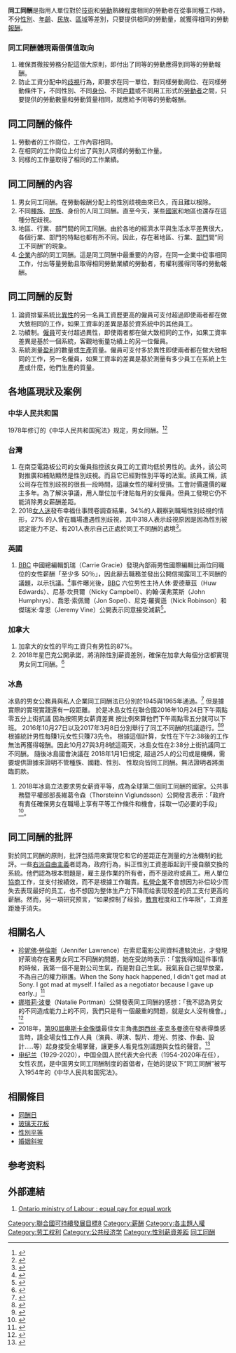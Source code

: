 {{multiple issues|
{{expert|time=2018-05-25T15:40:45+00:00}}
{{globalize|time=2018-05-25T15:40:45+00:00}}
{{pov|time=2018-05-25T15:40:45+00:00}}
{{roughtranslation|time=2016-03-04T08:52:46+00:00}}
{{refimprove|time=2015-06-21T10:16:46+00:00}}
{{Expand|time=2016-06-04T02:08:50+00:00}}
}}
{{NoteTA
|G1=Show
}}
'''同工同酬'''是指用人單位對於[[技術|技術]]和[[勞動|勞動]]熟練程度相同的勞動者在從事同種工作時，不分[[性別|性別]]、[[年齡|年齡]]、[[民族|民族]]、[[區域|區域]]等差別，只要提供相同的勞動量，就獲得相同的勞動[[報酬|報酬]]。

===同工同酬體現兩個價值取向===
#確保貫徹按勞務分配這個大原則，即付出了同等的勞動應得到同等的勞動報酬。
#防止工資分配中的[[歧視|歧視]]行為，即要求在同一單位，對同樣勞動崗位、在同樣勞動條件下，不同性別、不同[[身份|身份]]、不同[[戶籍|戶籍]]或不同用工形式的[[勞動者|勞動者]]之間，只要提供的勞動數量和勞動質量相同，就應給予同等的勞動報酬。

==同工同酬的條件==
#勞動者的工作崗位，工作內容相同。
#在相同的工作崗位上付出了與別人同樣的勞動工作量。
#同樣的工作量取得了相同的工作業績。
==同工同酬的內容==
#男女同工同酬。在勞動報酬分配上的性別歧視由來已久，而且難以根除。
#不同[[種族|種族]]、[[民族|民族]]、身份的人同工同酬。直至今天，某些[[國家|國家]]和地區也還存在這種分配歧視。
#地區、行業、部門間的同工同酬。由於各地的經濟水平與生活水平差異很大，各個行業、部門的特點也都有所不同。因此，存在著地區、行業、[[部門|部門]]間“同工不同酬”的現象。
#[[企業|企業]]內部的同工同酬。這是同工同酬中最重要的內容，在同一企業中從事相同工作，付出等量勞動且取得相同勞動業績的勞動者，有權利獲得同等的勞動報酬。

==同工同酬的反對==
#論資排輩系統比[[異性|異性]]的另一名員工資歷更高的僱員可支付超過即使兩者都在做大致相同的工作，如果工資率的差異是基於資系統中的其他員工。
#功績制。[[僱員|僱員]]可支付超過異性，即使兩者都在做大致相同的工作，如果工資率差異是基於一個系統，客觀地衡量功績上的另一位僱員。
#系統測量[[盈利|盈利]]的數量或[[生產|生產]]質量。僱員可支付多於異性即使兩者都在做大致相同的工作，另一名僱員，如果工資率的差異是基於測量有多少員工在系統上生產或什麼，他們生產的質量。

==各地區現狀及案例==

=== 中华人民共和国 ===
{{see|中华人民共和国宪法|申纪兰}}
1978年修订的《中华人民共和国宪法》规定，男女同酬。<ref>{{cite web |title=江宇：每个中国人都该感谢申纪兰老人家 |url=https://www.guancha.cn/jiangyu/2020_06_29_555655.shtml?s=sywglbt |website=观察者网}}</ref><ref>{{cite web |title=宪法知识系列解读（四十八）------关于国家保护妇女权益的规定 |url=http://www.bhrdw.gov.cn/Content-1787.html |website=白河人大 |access-date=2021-03-09 |archive-date=2021-03-09 |archive-url=https://web.archive.org/web/20210309052945/http://www.bhrdw.gov.cn/Content-1787.html |dead-url=no }}</ref>

=== 台灣 ===
#在南亞電路板公司的女僱員指控該女員工的工資均低於男性的。此外，該公司對推廣和補貼顯然是性別歧視。而且它已經對性別平等的法案。該員工稱，該公司存在性別歧視的很長一段時間，這讓女性的權利受損。工會討價還價的雇主多年。為了解決爭議，用人單位加千津貼每月的女僱員。但員工發現它仍不能消除男女薪酬差距。
#2018[[女人迷|女人迷]]發布幸福仕事問卷調查結果，34%的人觀察到職場性別歧視的情形，27% 的人曾在職場遭遇性別歧視，其中318人表示歧視原因是因為性別被認定能力不足、有201人表示自己正處於同工不同酬的處境<ref>{{Cite news|url=https://womany.net/read/article/15539|title=圖輯｜工作幸福嗎？12 張圖表帶你看台灣女性工作現況｜女人迷 Womany|date=2018-03-09|newspaper=女人迷 womany.net|accessdate=2018-03-24|language=zh-tw|archive-date=2021-01-16|archive-url=https://web.archive.org/web/20210116205426/https://womany.net/read/article/15539|dead-url=no}}</ref>。

=== 英國 ===
# [[英国广播公司|BBC]] 中國總編輯凱瑞（Carrie Gracie）發現內部兩男性國際編輯比兩位同職位的女性薪酬「至少多 50％」，因此辭去職務並發出公開信揭露同工不同酬的議題，以示抗議。<ref>{{Cite news|url=http://www.storm.mg/article/382519|title=「我只是希望BBC守法，對待男女一視同仁」BBC中國總編輯凱瑞辭職-風傳媒|last=Storm.mg|accessdate=2018-03-24|language=zh-TW|archive-date=2020-10-21|archive-url=https://web.archive.org/web/20201021021534/https://www.storm.mg/article/382519|dead-url=no}}</ref>事件曝光後，[[英国广播公司|BBC]] 六位男性主持人休·愛德華茲（Huw Edwards）、尼基·坎貝爾（Nicky Campbell）、約翰·漢弗萊斯（John Humphrys）、喬恩·索佩爾（Jon Sopel）、尼克·羅賓遜（Nick Robinson）和傑瑞米·韋恩（Jeremy Vine）公開表示同意接受減薪<ref>{{Cite news|url=http://www.bbc.com/zhongwen/trad/uk-42855913|title=回應薪酬差距 六名BBC男主持人接受減薪|date=2018|newspaper=BBC 中文网|accessdate=2018-03-24|language=en-GB|archive-date=2018-06-26|archive-url=https://web.archive.org/web/20180626232654/http://www.bbc.com/zhongwen/trad/uk-42855913|dead-url=no}}</ref>。

=== 加拿大 ===
# 加拿大的女性的平均工資只有男性的87%。
# 2018年星巴克公開承諾，將消除性別薪資差別，確保在加拿大每個分店都實現男女同工同酬。<ref>{{Cite news|url=http://www.epochtimes.com/b5/18/3/22/n10240665.htm|title=消除男女薪資差別 加拿大星巴克承諾同工同酬 - 大紀元|date=2018-03-22|newspaper=大紀元 www.epochtimes.com|accessdate=2018-03-24|language=zh-TW|archive-date=2018-03-25|archive-url=https://web.archive.org/web/20180325045017/http://www.epochtimes.com/b5/18/3/22/n10240665.htm|dead-url=no}}</ref>

=== 冰島 ===
冰島的男女公務員與私人企業同工同酬法已分別於1945與1965年通過。<ref>{{Cite journal|title=男女北歐五國兩性比較統計- 關於男女平等的的事實與數據|author=戴可景編譯|url=http://oa.shxyj.org/UploadFile/20130926008/2015-09-12/Issue/ggvvnhrn.pdf|journal=社會學研究|issue=6|doi=|others=|year=1995|volume=|page=|pmid=|access-date=2018-03-24|archive-date=2018-03-24|archive-url=https://web.archive.org/web/20180324162401/http://oa.shxyj.org/UploadFile/20130926008/2015-09-12/Issue/ggvvnhrn.pdf|dead-url=yes}}</ref>  但是據實際的實現實踐還有一段距離。 於是冰島女性在聯合國2016年10月24日下午兩點零五分上街抗議 因為按照男女薪資差異 按比例來算他們下午兩點零五分就可以下班。 2016年10月27日以及2017年3月8日分別舉行了同工不同酬的抗議遊行。<ref>{{Cite news|url=https://www.theatlantic.com/international/archive/2016/10/iceland-women-gender-pay-gap/505460/|title=Why Thousands of Women in Iceland Left Work Two Hours Early This Week|author=URI FRIEDMAN|date=2016-10-27|work=The Atlantic|accessdate=|archive-date=2021-02-18|archive-url=https://web.archive.org/web/20210218030912/https://www.theatlantic.com/international/archive/2016/10/iceland-women-gender-pay-gap/505460/|dead-url=no}}</ref><ref>{{Cite news|url=http://interactive.unwomen.org/multimedia/timeline/yearinreview/2017/en/index.html|title=ICELAND TO REQUIRE PAY EQUALITY|author=|date=|work=|accessdate=|archive-date=2020-06-30|archive-url=https://web.archive.org/web/20200630011324/http://interactive.unwomen.org/multimedia/timeline/yearinreview/2017/en/index.html|dead-url=yes}}</ref> 根據統計男性每賺1元女性只賺73先令。 根據這個計算，女性在下午2:38後的工作無法再獲得報酬。因此10月27與3月8號這兩天，冰島女性在2:38分上街抗議同工不同酬。 隨後冰島國會決議在 2018年1月1日規定, 超過25人的公司或是機構，需要堤供證據來證明不管種族、國籍、性別、 性取向皆同工同酬。無法證明者將面臨罰款。 
# 2018年冰島立法要求男女薪資平等，成為全球第二個同工同酬的國家。公共事務暨平權部部長維葛令森（Thorsteinn Viglundsson）公開發言表示：「政府有責任確保男女在職場上享有平等工作條件和機會，採取一切必要的手段」<ref>{{Cite news|url=http://news.ltn.com.tw/news/life/breakingnews/1999179|title=獨步全球！冰島將立法強制「同工同酬」 - 生活 - 自由時報電子報|accessdate=2018-03-24|archive-date=2020-10-20|archive-url=https://web.archive.org/web/20201020123608/https://news.ltn.com.tw/news/life/breakingnews/1999179|dead-url=no}}</ref>。

==同工同酬的批評==
對於同工同酬的原則，批評包括用來實現它和它的差距正在測量的方法機制的批評。一些[[右派|右派]][[自由主義|自由主義]]者認為，政府行為，糾正性別工資差距起到干擾自願交換的系統。他們認為根本問題是，雇主是作業的所有者，而不是政府或員工。用人單位[[協商|協商]]工作，並支付按績效，而不是根據工作職責。[[私營企業|私營企業]]不會想因为补偿较少而失去表现最好的员工，也不想因为整体生产力下降而给表现较差的员工支付更高的薪酬。然而，另一項研究预言，“如果控制了经验，[[教育|教育]]程度和工作年限”，工資差距幾乎消失。

== 相關名人 ==
* [[珍妮佛·勞倫斯|珍妮佛·勞倫斯]]（Jennifer Lawrence）在索尼電影公司資料遭駭流出，才發現好萊塢存在著男女同工不同酬的問題，她在受訪時表示：「當我得知這件事情的時候，我第一個不是對公司生氣，而是對自己生氣。我氣我自己提早放棄，不為自己的權力辯護。When the Sony hack happened, I didn’t get mad at Sony. I got mad at myself. I failed as a negotiator because I gave up early.」<ref>{{Cite news|url=https://womany.net/read/article/8828|title=「我怪我自己不敢爭取」─珍妮佛勞倫斯學會對抗乖巧形象，為女性權益站出來｜女人迷 Womany|date=2015-10-17|newspaper=女人迷 womany.net|accessdate=2018-03-24|language=zh-tw|archive-date=2020-10-26|archive-url=https://web.archive.org/web/20201026074046/https://womany.net/read/article/8828|dead-url=no}}</ref>
* [[娜塔莉·波曼|娜塔莉·波曼]]（Natalie Portman）公開發表同工同酬的感想：「我不認為男女的不同造成能力上的不同，我們只是有一個嚴重的問題，就是女人沒有機會。」<ref>{{Cite news|url=https://womany.net/read/article/12670|title=挺同酬不怕做婊子！娜塔莉波曼：女人，不只是別人的妻子與母親｜女人迷 Womany|date=2017-01-18|newspaper=女人迷 womany.net|accessdate=2018-03-24|language=zh-tw|archive-date=2020-08-11|archive-url=https://web.archive.org/web/20200811172025/https://womany.net/read/article/12670|dead-url=no}}</ref>
* 2018年，[[第90屆奧斯卡金像獎|第90屆奧斯卡金像獎]]最佳女主角[[弗朗西丝·麦克多曼德|弗朗西丝·麦克多曼德]]在發表得獎感言時，請全場女性工作人員（演員、導演、製片、燈光、剪接、作曲、設計.....等）起身接受全場掌聲，讓更多人看見性別議題與女性的聲音。<ref>{{Cite news|url=https://womany.net/read/article/15495|title=奧斯卡最佳女主角！Frances Mcdormand：其實我是好萊塢邊緣人｜女人迷 Womany|date=2018-03-05|newspaper=女人迷 womany.net|accessdate=2018-03-24|language=zh-tw|archive-date=2018-03-24|archive-url=https://web.archive.org/web/20180324223817/https://womany.net/read/article/15495|dead-url=no}}</ref>
* [[申纪兰|申纪兰]]（1929-2020），中国全国人民代表大会代表（1954-2020年在任），女性农民，是中国男女同工同酬制度的首倡者，在她的提议下“同工同酬”被写入1954年的《中华人民共和国宪法》。

==相關條目==
*[[同酬日|同酬日]]
*[[玻璃天花板|玻璃天花板]]
*[[性別平等|性別平等]]
*[[婚姻斜坡|婚姻斜坡]]

==参考资料==
{{Reflist}} 

==外部連結==
#[http://www.labour.gov.on.ca/english/es/pubs/guide/equalpay.php Ontario ministry of Labour : equal pay for equal work ] {{Wayback|url=http://www.labour.gov.on.ca/english/es/pubs/guide/equalpay.php |date=20170715174329 }}

{{Substantive human rights}}
{{就業}}

[[Category:聯合國可持續發展目標8|Category:聯合國可持續發展目標8]]
[[Category:薪酬|Category:薪酬]]
[[Category:各主題人權|Category:各主題人權]]
[[Category:劳工权利|Category:劳工权利]]
[[Category:公共经济学|Category:公共经济学]]
[[Category:性別薪資差距|Category:性別薪資差距]]
[[Category:同工同酬|]]